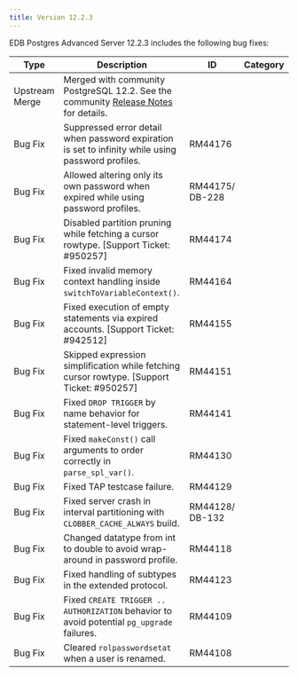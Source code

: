 ---
title: Version 12.2.3
---

EDB Postgres Advanced Server 12.2.3 includes the following bug fixes:

| Type | Description      | ID | Category |
| ---- | ---------------- | -- | -------- |
| Upstream Merge | Merged with community PostgreSQL 12.2. See the community [Release Notes](https://www.postgresql.org/docs/12/release-12-2.html) for details. |         |           |
| Bug&nbsp;Fix | Suppressed error detail when password expiration is set to infinity while using password profiles. | RM44176 | |
| Bug Fix | Allowed altering only its own password when expired while using password profiles. | RM44175/ DB-228 | |
| Bug Fix | Disabled partition pruning while fetching a cursor rowtype. [Support Ticket: #950257] | RM44174 | |
| Bug Fix | Fixed invalid memory context handling inside `switchToVariableContext()`. | RM44164 | |
| Bug Fix | Fixed execution of empty statements via expired accounts. [Support Ticket: #942512] | RM44155 | |
| Bug Fix | Skipped expression simplification while fetching cursor rowtype. [Support Ticket: #950257] | RM44151 | |
| Bug Fix | Fixed `DROP TRIGGER` by name behavior for statement-level triggers. | RM44141 | |
| Bug Fix | Fixed `makeConst()` call arguments to order correctly in `parse_spl_var()`. | RM44130 | |
| Bug Fix | Fixed TAP testcase failure. | RM44129 | |
| Bug Fix | Fixed server crash in interval partitioning with `CLOBBER_CACHE_ALWAYS` build. | RM44128/ DB-132 | |
| Bug Fix | Changed datatype from int to double to avoid wrap-around in password profile. | RM44118 | |
| Bug Fix | Fixed handling of subtypes in the extended protocol. | RM44123 | |
| Bug Fix | Fixed `CREATE TRIGGER .. AUTHORIZATION` behavior to avoid potential `pg_upgrade` failures. | RM44109 | |
| Bug Fix | Cleared `rolpasswordsetat` when a user is renamed. | RM44108 | |
